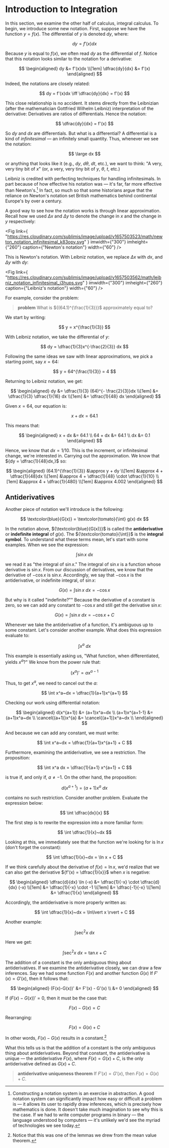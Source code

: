 # Introduction to Integration

In this section, we examine the other half of calculus, integral calculus.
To begin, we introduce some new notation. First, suppose we have the
function ${y = f(x).}$ The differential of ${y}$ is denoted ${dy,}$ where:

$$
	dy = f'(x)dx
$$

Because ${y}$ is equal to ${f(x),}$ we often read ${dy}$ as the
differential of ${f.}$ Notice that this notation looks similar to the
notation for a derivative:

$$
	\begin{aligned} dy &= f'(x)dx \\[1em] \dfrac{dy}{dx} &= f'(x) \end{aligned}
$$

Indeed, the notations are closely related:

$$
	dy = f'(x)dx \iff \dfrac{dy}{dx} = f'(x)
$$

This close relationship is no accident. It stems directly from the
Leibnizian (after the mathematician Gottfried Wilhelm Leibniz)
interpretation of the derivative: Derivatives are ratios of differentials.
Hence the notation:

$$
	\dfrac{dy}{dx} = f'(x)
$$

So ${dy}$ and ${dx}$ are differentials. But what is a differential? A
differential is a kind of _infinitesimal_ — an infinitely small quantity. Thus,
whenever we see the notation:

$$
	\large dx
$$

or anything that looks like it (e.g., ${dy,}$ ${d\theta}$, ${dt,}$ etc.), we
want to think: "A very, very tiny bit of ${x}$" (or, a very, very tiny bit of
${y,}$ ${\theta,}$ ${t,}$ etc.)

Leibniz is credited with perfecting techniques for handling infinitesimals.
In part because of how effective his notation was &mdash; it's far, far more
effective than Newton's.[^notation_note] In fact, so much so that some
historians argue that the reliance on Newton's notation set British mathematics
behind continental Europe's by over a century.

[^notation_note]:
    Constructing a notation system is an exercise in abstraction. A good
    notation system can significantly impact how easy or difficult a
    problem is &mdash; it allows its user to rapidly draw inferences, which
    is precisely how mathematics is done. It doesn't take much imagination
    to see why this is the case. If we had to write computer programs in
    binary &mdash; the language understood by computers &mdash; it's
    unlikely we'd see the myriad of technologies we see today.

A good way to see how the notation works is through linear approximation.
Recall how we used ${\Delta x}$ and ${\Delta y}$ to denote the change in
${x}$ and the change in ${y}$ respectively:

<Fig
	link={
		"https://res.cloudinary.com/sublimis/image/upload/v1657503523/math/newton_notation_infinitesimal_k83opy.svg"
	}
	imwidth={"300"}
	imheight={"260"}
	caption={"Newton's notation"}
	width={"60"}
/>

This is Newton's notation. With Leibniz notation, we replace ${\Delta x}$
with ${dx,}$ and ${\Delta y}$ with ${dy:}$

<Fig
	link={
		"https://res.cloudinary.com/sublimis/image/upload/v1657503562/math/leibniz_notation_infinitesimal_j3hups.svg"
	}
	imwidth={"300"}
	imheight={"260"}
	caption={"Leibniz's notation"}
	width={"60"}
/>

For example, consider the problem:

> **problem** What is ${(64.1)^{\frac{1}{3}}}$ approximately equal to?

We start by writing:

$$
	y = x^{\frac{1}{3}}
$$

With Leibniz notation, we take the differential of ${y:}$

$$
	dy = \dfrac{1}{3}x^{-\frac{2}{3}} dx
$$

Following the same ideas we saw with linear approximations, we pick a
starting point, say ${x = 64:}$

$$
	y = 64^{\frac{1}{3}} = 4
$$

Returning to Leibniz notation, we get:

$$
	\begin{aligned} dy &= \dfrac{1}{3} (64)^{- \frac{2}{3}}dx \\[1em] &= \dfrac{1}{3} \dfrac{1}{16} dx \\[1em] &= \dfrac{1}{48} dx \end{aligned}
$$

Given ${x = 64,}$ our equation is:

$$
	x + dx = 64.1
$$

This means that:

$$
	\begin{aligned} x + dx &= 64.1 \\ 64 + dx &= 64.1 \\ dx &= 0.1 \end{aligned}
$$

Hence, we know that ${dx = 1/10.}$ This is the increment, or infinitesimal
change, we're interested in. Carrying out the approximation. We know that
${dy = \dfrac{1}{48}dx,}$ so:

$$
	\begin{aligned} (64.1)^{\frac{1}{3}} &\approx y + dy \\[1em] &\approx 4 + \dfrac{1}{48}dx \\[1em] &\approx 4 + \dfrac{1}{48} \cdot \dfrac{1}{10} \\[1em] &\approx 4 + \dfrac{1}{480} \\[1em] &\approx 4.002 \end{aligned}
$$

## Antiderivatives

Another piece of notation we'll introduce is the following:

$$
	\textcolor{blue}{G(x)} = \textcolor{tomato}{\int} g(x) dx
$$

In the notation above, ${\textcolor{blue}{G(x)}}$ is called the
**antiderivative** or **indefinite integral** of ${g(x).}$ The
${\textcolor{tomato}{\int}}$ is the **integral symbol**. To understand
what these terms mean, let's start with some examples. When we see the
expression:

$$
	\int \sin x~dx
$$

we read it as "the integral of ${\sin x.}$" The integral of ${\sin x}$ is a
function whose derivative is ${\sin x.}$ From our discussion of
derivatives, we know that the derivative of ${- \cos x}$ is ${\sin x.}$
Accordingly, we say that ${- \cos x}$ is the antiderivative, or indefinite
integral, of ${\sin x:}$

$$
	G(x) = \int \sin x~dx = - \cos x
$$

But why is it called "indefinite?"" Because the derivative of a constant is
zero, so we can add any constant to ${- \cos x}$ and still get the
derivative ${\sin x:}$

$$
	G(x) = \int \sin x~dx = - \cos x + C
$$

Whenever we take the antiderivative of a function, it's ambiguous up to
some constant. Let's consider another example. What does this expression
evaluate to:

$$
	\int x^a~dx
$$

This example is essentially asking us, "What function, when differentiated,
yields ${x^a?}$" We know from the power rule that:

$$
	(x^a)' = ax^{a-1}
$$

Thus, to get ${x^a,}$ we need to cancel out the ${a:}$

$$
	\int x^a~dx = \dfrac{1}{a+1}x^{a+1}
$$

Checking our work using differential notation:

$$
	\begin{aligned} d(x^{a+1}) &= (a+1)x^a~dx \\ (a+1)x^{a+1-1} &= (a+1)x^a~dx \\ \cancel{(a+1)}x^{a} &= \cancel{(a+1)}x^a~dx \\ \end{aligned}
$$

And because we can add any constant, we must write:

$$
	\int x^a~dx = \dfrac{1}{a+1}x^{a+1} + C
$$

Furthermore, examining the antiderivative, we see a restriction. The
proposition:

$$
	\int x^a dx = \dfrac{1}{a+1} x^{a+1} + C
$$

is true if, and only if, ${a \neq -1.}$ On the other hand, the proposition:

$$
	d(x^{a+1}) = (a+1)x^a~dx
$$

contains no such restriction. Consider another problem. Evaluate the
expression below:

$$
	\int \dfrac{dx}{x}
$$

The first step is to rewrite the expression into a more familiar form:

$$
	\int \dfrac{1}{x}~dx
$$

Looking at this, we immediately see that the function we're looking for is
${\ln x}$ (don't forget the constant):

$$
	\int \dfrac{1}{x}~dx = \ln x + C
$$

If we think carefully about the derivative of ${f(x) = \ln x,}$ we'd
realize that we can also get the derivative ${f'(x) = \dfrac{1}{x}}$ when
${x}$ is negative:

$$
	\begin{aligned} \dfrac{d}{dx} \ln (-x) &= \dfrac{1}{-x} \cdot \dfrac{d}{dx} (-x) \\[1em] &= \dfrac{1}{-x} \cdot -1 \\[1em] &= \dfrac{-1}{-x} \\[1em] &= \dfrac{1}{x} \end{aligned}
$$

Accordingly, the antiderivative is more properly written as:

$$
	\int \dfrac{1}{x}~dx = \ln\lvert x \rvert + C
$$

Another example:

$$
	\int \sec^2x~dx
$$

Here we get:

$$
	\int \sec^2x~dx = \tan x + C
$$

The addition of a constant is the only ambiguous thing about
antiderivatives. If we examine the antiderivative closely, we can draw a
few inferences. Say we had some function ${F(x)}$ and another function
${G(x)}$ If ${F'(x) = G'(x),}$ then it follows that:

$$
	\begin{aligned} (F(x)-G(x))' &= F'(x) - G'(x) \\ &= 0 \end{aligned}
$$

If ${(F(x)-G(x))' = 0,}$ then it must be the case that:

$$
	F(x) - G(x) = C
$$

Rearranging:

$$
	F(x) = G(x) + C
$$

In other words, ${F(x) - G(x)}$ results in a constant.[^note_notice]

[^note_notice]:
    Notice that this was one of the lemmas we drew from the mean value
    theorem.

What this tells us is that the addition of a constant is the only ambiguous
thing about antiderivatives. Beyond that constant, the antiderivative is
unique &mdash; the antiderivative ${F(x),}$ where ${F(x) = G(x) + C,}$ is
the only antiderivative defined as ${G(x) + C.}$

> **antiderivative uniqueness theorem** If ${F'(x) = G'(x),}$ then
> ${F(x) = G(x) + C.}$
